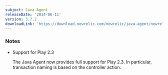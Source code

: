 ```yaml
---
subject: Java Agent
releaseDate: '2014-06-11'
version: 3.7.2
downloadLink: 'https://download.newrelic.com/newrelic/java-agent/newrelic-agent/3.7.2/'
---
```


### Notes

* Support for Play 2.3

  The Java Agent now provides full support for Play 2.3. In particular, transaction naming is based on the controller action.
